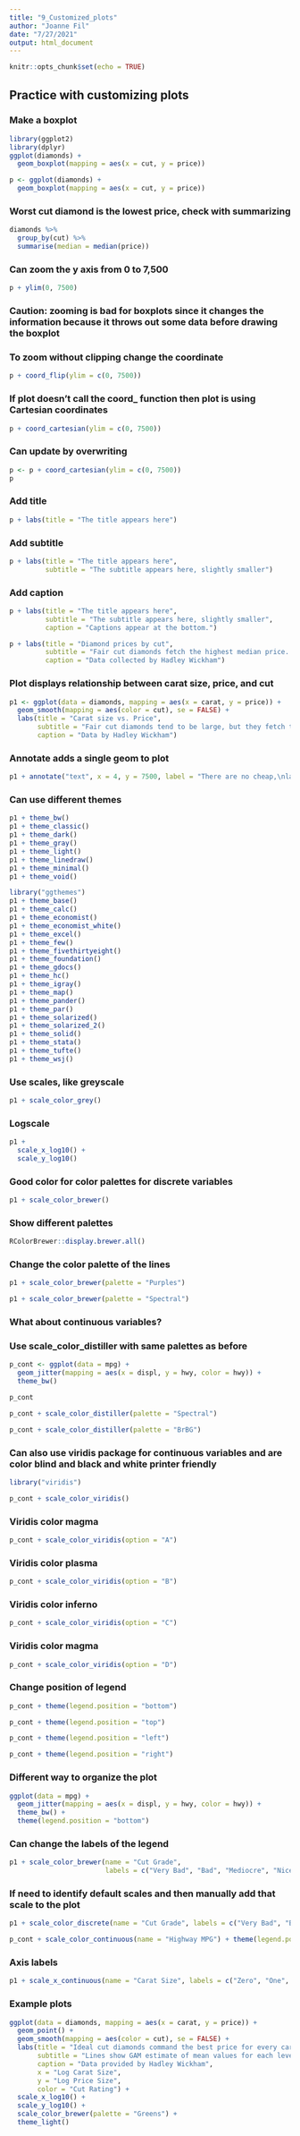 ```yaml
---
title: "9_Customized_plots"
author: "Joanne Fil"
date: "7/27/2021"
output: html_document
---
```


```r
knitr::opts_chunk$set(echo = TRUE)
```

## Practice with customizing plots

### Make a boxplot

```r
library(ggplot2)
library(dplyr)
ggplot(diamonds) +
  geom_boxplot(mapping = aes(x = cut, y = price))

p <- ggplot(diamonds) +
  geom_boxplot(mapping = aes(x = cut, y = price))
```

### Worst cut diamond is the lowest price, check with summarizing

```r
diamonds %>% 
  group_by(cut) %>% 
  summarise(median = median(price))
```

### Can zoom the y axis from 0 to 7,500

```r
p + ylim(0, 7500)
```

### Caution: zooming is bad for boxplots since it changes the information because it throws out some data before drawing the boxplot

### To zoom without clipping change the coordinate

```r
p + coord_flip(ylim = c(0, 7500))
```

### If plot doesn't call the coord_ function then plot is using Cartesian coordinates

```r
p + coord_cartesian(ylim = c(0, 7500))
```

### Can update by overwriting

```r
p <- p + coord_cartesian(ylim = c(0, 7500))
p
```

### Add title

```r
p + labs(title = "The title appears here")
```

### Add subtitle

```r
p + labs(title = "The title appears here",
         subtitle = "The subtitle appears here, slightly smaller")
```

### Add caption

```r
p + labs(title = "The title appears here",
         subtitle = "The subtitle appears here, slightly smaller",
         caption = "Captions appear at the bottom.")

p + labs(title = "Diamond prices by cut",
         subtitle = "Fair cut diamonds fetch the highest median price. Why?",
         caption = "Data collected by Hadley Wickham")
```

### Plot displays relationship between carat size, price, and cut

```r
p1 <- ggplot(data = diamonds, mapping = aes(x = carat, y = price)) +
  geom_smooth(mapping = aes(color = cut), se = FALSE) + 
  labs(title = "Carat size vs. Price",
       subtitle = "Fair cut diamonds tend to be large, but they fetch the lowest prices for most carat sizes.",
       caption = "Data by Hadley Wickham")
```

### Annotate adds a single geom to plot

```r
p1 + annotate("text", x = 4, y = 7500, label = "There are no cheap,\nlarge diamonds")
```

### Can use different themes

```r
p1 + theme_bw()
p1 + theme_classic()
p1 + theme_dark()
p1 + theme_gray()
p1 + theme_light()
p1 + theme_linedraw()
p1 + theme_minimal()
p1 + theme_void()

library("ggthemes")
p1 + theme_base()
p1 + theme_calc()
p1 + theme_economist()
p1 + theme_economist_white()
p1 + theme_excel()
p1 + theme_few()
p1 + theme_fivethirtyeight()
p1 + theme_foundation()
p1 + theme_gdocs()
p1 + theme_hc()
p1 + theme_igray()
p1 + theme_map()
p1 + theme_pander()
p1 + theme_par()
p1 + theme_solarized()
p1 + theme_solarized_2()
p1 + theme_solid()
p1 + theme_stata()
p1 + theme_tufte()
p1 + theme_wsj()
```

### Use scales, like greyscale

```r
p1 + scale_color_grey()
```

### Logscale

```r
p1 +
  scale_x_log10() + 
  scale_y_log10()
```

### Good color for color palettes for discrete variables

```r
p1 + scale_color_brewer()
```

### Show different palettes

```r
RColorBrewer::display.brewer.all()
```

### Change the color palette of the lines

```r
p1 + scale_color_brewer(palette = "Purples")

p1 + scale_color_brewer(palette = "Spectral")
```

### What about continuous variables?
### Use scale_color_distiller with same palettes as before

```r
p_cont <- ggplot(data = mpg) + 
  geom_jitter(mapping = aes(x = displ, y = hwy, color = hwy)) +
  theme_bw()

p_cont

p_cont + scale_color_distiller(palette = "Spectral")

p_cont + scale_color_distiller(palette = "BrBG")
```

### Can also use viridis package for continuous variables and are color blind and black and white printer friendly

```r
library("viridis")

p_cont + scale_color_viridis()
```

### Viridis color magma

```r
p_cont + scale_color_viridis(option = "A")
```

### Viridis color plasma

```r
p_cont + scale_color_viridis(option = "B")
```

### Viridis color inferno

```r
p_cont + scale_color_viridis(option = "C")
```

### Viridis color magma

```r
p_cont + scale_color_viridis(option = "D")
```

### Change position of legend

```r
p_cont + theme(legend.position = "bottom")

p_cont + theme(legend.position = "top")

p_cont + theme(legend.position = "left")

p_cont + theme(legend.position = "right")
```

### Different way to organize the plot

```r
ggplot(data = mpg) + 
  geom_jitter(mapping = aes(x = displ, y = hwy, color = hwy)) +
  theme_bw() +
  theme(legend.position = "bottom")
```

### Can change the labels of the legend

```r
p1 + scale_color_brewer(name = "Cut Grade", 
                        labels = c("Very Bad", "Bad", "Mediocre", "Nice", "Very Nice"))
```

### If need to identify default scales and then manually add that scale to the plot

```r
p1 + scale_color_discrete(name = "Cut Grade", labels = c("Very Bad", "Bad", "Mediocre", "Nice", "Very Nice"))

p_cont + scale_color_continuous(name = "Highway MPG") + theme(legend.position = "top")
```

### Axis labels

```r
p1 + scale_x_continuous(name = "Carat Size", labels = c("Zero", "One", "Two", "Three", "Four", "Five"))
```

### Example plots

```r
ggplot(data = diamonds, mapping = aes(x = carat, y = price)) +
  geom_point() + 
  geom_smooth(mapping = aes(color = cut), se = FALSE) +  
  labs(title = "Ideal cut diamonds command the best price for every carat size",
       subtitle = "Lines show GAM estimate of mean values for each level of cut",
       caption = "Data provided by Hadley Wickham",
       x = "Log Carat Size",
       y = "Log Price Size",
       color = "Cut Rating") +
  scale_x_log10() +
  scale_y_log10() +
  scale_color_brewer(palette = "Greens") +
  theme_light()
```

